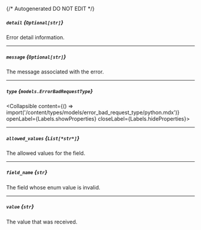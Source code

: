 {/* Autogenerated DO NOT EDIT  */}

##### `detail` *{`Optional[str]`}*
Error detail information.

---
##### `message` *{`Optional[str]`}*
The message associated with the error.

---
##### `type` *{`models.ErrorBadRequestType`}*
<Collapsible content={() => import('/content/types/models/error_bad_request_type/python.mdx')} openLabel={Labels.showProperties} closeLabel={Labels.hideProperties}>
</Collapsible>

---
##### `allowed_values` *{`List[*str*]`}*
The allowed values for the field.

---
##### `field_name` *{`str`}*
The field whose enum value is invalid.

---
##### `value` *{`str`}*
The value that was received.


